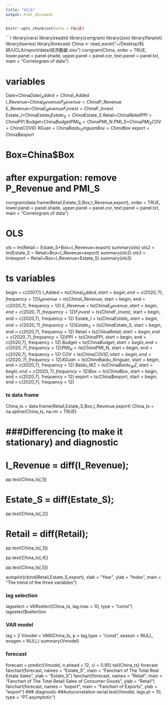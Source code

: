 ```yaml
---
title: "UCLA"
output: html_document
---
```


```r
knitr::opts_chunk$set(echo = FALSE)
```

```r
library(vars)
library(readxl)
library(corrgram)
library(zoo)
library(fanplot)
library(tseries)
library(forecast)
China <- read_excel("~/Desktop/科研/UCLA/report/data/经济数据.xlsx")
corrgram(China, order = TRUE, lower.panel = panel.shade, upper.panel = panel.cor, 
		text.panel = panel.txt, main = "Correlogram of data")

# variables
Date=China$Date
I_Added=China$I_Added
I_Revenue=China$I_Revenue
P_Revenue=China$P_Revenue
E_Revenue=China$E_Revenue
F_Invest=China$F_Invest
Estate_I=China$Estate_I
Estate_S=China$Estate_S
Retail=China$Retail
PPI=China$PPI
Budget=China$Budget
PMI_N=China$PMI_N
PMI_S=China$PMI_S
COV = China$COVID
XGuan = China$Baidu_Xinguan
Box = China$Box
export = China$export


# Box=China$Box

# after expurgation: remove P_Revenue and PMI_S
corrgram(data.frame(Retail,Estate_S,Box,I_Revenue,export), order = TRUE, lower.panel = panel.shade, upper.panel = panel.cor, 
		text.panel = panel.txt, main = "Correlogram of data")

# OLS
ols = lm(Retail ~ Estate_S+Box+I_Revenue+export)
summary(ols)
ols2 = lm(Estate_S ~ Retail+Box+I_Revenue+export)
summary(ols2)
ols3 = lm(export ~ Retail+Box+I_Revenue+Estate_S)
summary(ols3)

# ts variables
begin = c(2007,1)
I_Added = ts(China$I_Added, start = begin, end = c(2020,7), frequency = 12)
I_Revenue = ts(China$I_Revenue, start = begin, end = c(2020,7), frequency = 12)
E_Revenue = ts(China$E_Revenue, start = begin, end = c(2020,7), frequency = 12)
F_Invest = ts(China$F_Invest, start = begin, end = c(2020,7), frequency = 12)
Estate_I = ts(China$Estate_I, start = begin, end = c(2020,7), frequency = 12)
Estate_S = ts(China$Estate_S, start = begin, end = c(2020,7), frequency = 12)
Retail = ts(China$Retail, start = begin, end = c(2020,7), frequency = 12)
PPI = ts(China$PPI, start = begin, end = c(2020,7), frequency = 12)
Budget = ts(China$Budget, start = begin, end = c(2020,7), frequency = 12)
PMI_N = ts(China$PMI_N, start = begin, end = c(2020,7), frequency = 12)
COV = ts(China$COVID, start = begin, end = c(2020,7), frequency = 12)
XGuan= ts(China$Baidu_Xinguan, start = begin, end = c(2020,7), frequency = 12)
Baidu_WZ = ts(China$Baidu_WZ, start = begin, end = c(2020,7), frequency = 12)
Box = ts(China$Box, start = begin, end = c(2020,7), frequency = 12)
export = ts(China$export, start = begin, end = c(2020,7), frequency = 12)




### ts data frame
China_ts = data.frame(Retail,Estate_S,Box,I_Revenue,export)
China_ts = na.spline(China_ts, na.rm = TRUE)


# ###Differencing (to make it stationary) and diagnostic
# I_Revenue = diff(I_Revenue);
pp.test(China_ts[,1])

# Estate_S = diff(Estate_S);
pp.test(China_ts[,2])

# Retail = diff(Retail);
pp.test(China_ts[,3])

pp.test(China_ts[,4])

pp.test(China_ts[,5])


autoplot(cbind(Retail,Estate_S,export), xlab = "Year", ylab = "Index", main = "The trend of the three variables")


### lag selection
lagselect = VARselect(China_ts, lag.max = 10, type = "const")
lagselect$selection

### VAR model
lag = 2
Vmodel = VAR(China_ts, p = lag,type = "const", season = NULL, exogen = NULL)
summary(Vmodel)


### forecast
forecast = predict(Vmodel, n.ahead = 12, ci = 0.95)
tail(China_ts)
forecast
fanchart(forecast, names = "Estate_S", main = "Fanchart of The Total Real Estate Sales", ylab = "Estate_S")
fanchart(forecast, names = "Retail", main = "Fanchart of The Total Retail Sales of Consumer Goods", ylab = "Retail")
fanchart(forecast, names = "export", main = "Fanchart of Exports", ylab = "export")
### diagnostic
##Autocorrelation
serial.test(Vmodel, lags.pt = 10, type = "PT.asymptotic")

